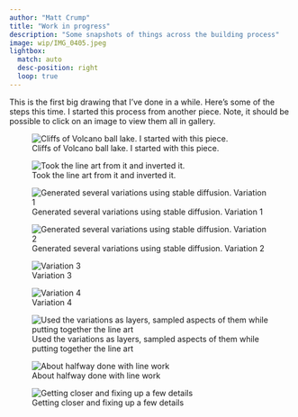 ```yaml
---
author: "Matt Crump"
title: "Work in progress"
description: "Some snapshots of things across the building process"
image: wip/IMG_0405.jpeg
lightbox: 
  match: auto
  desc-position: right
  loop: true
---
```


This is the first big drawing that I've done in a while. Here's some of the steps this time. I started this process from another piece. Note, it should be possible to click on an image to view them all in gallery.


::: {layout-ncol=4}

![Cliffs of Volcano ball lake. I started with this piece.](images/commissions/Cliffs-of-Volcano-ball-lake.jpg){group="gallery"}

![Took the line art from it and inverted it.](wip/Cliffs of Volcano ball lake bw.png){group="gallery"}

![Generated several variations using stable diffusion. Variation 1](wip/volcano_C_1048_scribble_4_0_5_2240.jpeg){group="gallery"}

![Generated several variations using stable diffusion. Variation 2](wip/volcano_C_1048_scribble_4_1_5_4687.jpeg){group="gallery"}

![Variation 3](wip/volcano_C_1048_scribble_4_2_5_4448.jpeg){group="gallery"}

![Variation 4](wip/volcano_C_1048_scribble_4_3_5_1595.jpeg){group="gallery"}

![Used the variations as layers, sampled aspects of them while putting together the line art](wip/IMG_0401.jpeg)

![About halfway done with line work](wip/IMG_0403.jpeg)

![Getting closer and fixing up a few details](wip/IMG_0405.jpeg)

:::
